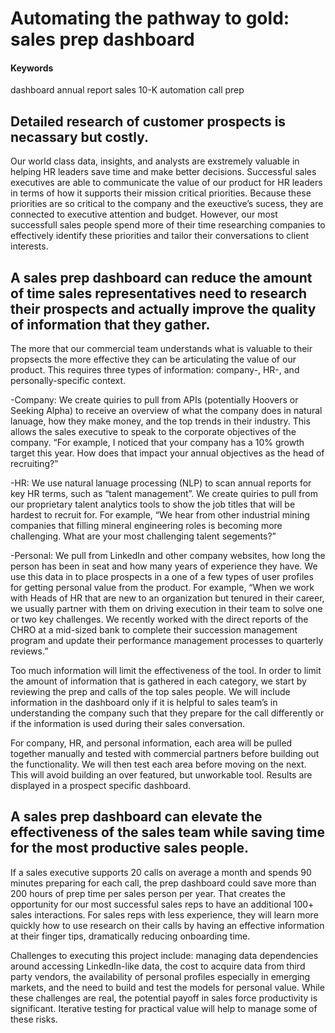# Automating the pathway to gold: sales prep dashboard {#sales-prep-dashboard}

#### Keywords {-}
dashboard 
annual report 
sales 
10-K 
automation 
call prep

## Detailed research of customer prospects is necassary but costly. 
Our world class data, insights, and analysts are exstremely valuable in helping HR leaders save time and make better decisions.  Successful sales executives are able to communicate the value of our product for HR leaders in terms of how it supports their mission critical priorities.  Because these priorities are so critical to the company and the exeuctive's sucess, they are connected to executive attention and budget.  However, our most successfull sales people spend more of their time researching companies to effectively identify these priorities and tailor their conversations to client interests. 
    
## A sales prep dashboard can reduce the amount of time sales representatives need to research their prospects and actually improve the quality of information that they gather. 
The more that our commercial team understands what is valuable to their propsects the more effective they can be articulating the value of our product.  This requires three types of information: company-, HR-, and personally-specific context. 

-Company: We create quiries to pull from APIs (potentially Hoovers or Seeking Alpha) to receive an overview of what the company does in natural lanuage, how they make money, and the top trends in their industry.  This allows the sales executive to speak to the corporate objectives of the company.  "For example, I noticed that your company has a 10% growth target this year.  How does that impact your annual objectives as the head of recruiting?" 

-HR: We use natural lanuage processing (NLP) to scan annual reports for key HR terms, such as "talent management".  We create quiries to pull from our proprietary talent analytics tools to show the job titles that will be hardest to recruit for. For example, "We hear from other industrial mining companies that filling mineral engineering roles is becoming more challenging.  What are your most challenging talent segements?"

-Personal: We pull from LinkedIn and other company websites, how long the person has been in seat and how many years of experience they have.  We use this data in to place prospects in a one of a few types of user profiles for getting personal value from the product.  For example, "When we work with Heads of HR that are new to an organization but tenured in their career, we usually partner with them on driving execution in their team to solve one or two key challenges.  We recently worked with the direct reports of the CHRO at a mid-sized bank to complete their succession management program and update their performance management processes to quarterly reviews." 

Too much information will limit the effectiveness of the tool.  In order to limit the amount of information that is gathered in each category, we start by reviewing the prep and calls of the top sales people.  We will include information in the dashboard only if it is helpful to sales team's in understanding the company such that they prepare for the call differently or if the information is used during their sales conversation.  

For company, HR, and personal information, each area will be pulled together manually and tested with commercial partners before building out the functionality.  We will then test each area before moving on the next.  This will avoid building an over featured, but unworkable tool.  Results are displayed in a prospect specific dashboard. 

## A sales prep dashboard can elevate the effectiveness of the sales team while saving time for the most productive sales people.
If a sales executive supports 20 calls on average a month and spends 90 minutes preparing for each call, the prep dashboard could save more than 200 hours of prep time per sales person per year.  That creates the opportunity for our most successful sales reps to have an additional 100+ sales interactions.  For sales reps with less experience, they will learn more quickly how to use research on their calls by having an effective information at their finger tips, dramatically reducing onboarding time.  

Challenges to executing this project include: managing data dependencies around accessing LinkedIn-like data, the cost to acquire data from third party vendors, the availability of personal profiles especially in emerging markets, and the need to build and test the models for personal value.  While these challenges are real, the potential payoff in sales force productivity is significant.  Iterative testing for practical value will help to manage some of these risks.     

